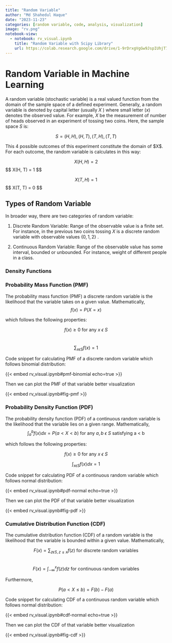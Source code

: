```yaml
---
title: "Random Variable"
author: "Md Shahedul Haque"
date: "2023-11-23"
categories: [random variable, code, analysis, visualization]
image: "rv.png"
notebook-view:
  - notebook: rv_visual.ipynb
    title: "Random Variable with Scipy Library"
    url: https://colab.research.google.com/drive/1-9rDrxgVgGw9JspIUhjT79ANonsbJrPp
---
```


# Random Variable in Machine Learning

A random variable (stochastic variable) is a real valued function from the domain of the sample space of a defined experiment. Generally, a random variable is denoted by capital letter (usually $X$ ) where small letter ($x$) denotes the observed value. For example, $X$ be the measurement of number of heads observed in an experiment of tossing two coins. Here, the sample space $S$ is:

$$ S = {(H, H), (H, T), (T, H), (T, T) } $$

This 4 possible outcomes of this experiment constitute the domain of \$X\$. For each outcome, the random variable is calculates in this way:

$$  X(H, H) = 2  $$\$\$ X(H, T) = 1 \$\$

$$  X(T, H) = 1 $$ \$\$ X(T, T) = 0 \$\$

## Types of Random Variable

In broader way, there are two categories of random variable:

1.  Discrete Random Variable: Range of the observable value is a finite set. For instance, in the previous two coins tossing $X$ is a discrete random variable with observable values $\{0, 1, 2\}$ .

2.  Continuous Random Variable: Range of the observable value has some interval, bounded or unbounded. For instance, weight of different people in a class.

### Density Functions

### **Probability Mass Function** **(PMF)**

The probability mass function (PMF) a discrete random variable is the likelihood that the variable takes on a given value. Mathematically,\
$$  f(x) = P(X = x) $$

which follows the following properties:

$$  f(x) \geq 0 \mbox{ for any $x$ \(\epsilon\)
$S$ } $$\

$$  \sum_{x \epsilon S} f(x) = 1  $$

Code snippet for calculating PMF of a discrete random variable which follows binomial distribution:

{{< embed rv_visual.ipynb#pmf-binomial echo=true >}}

Then we can plot the PMF of that variable better visualization

{{< embed rv_visual.ipynb#fig-pmf >}}

### **Probability Density Function** **(PDF)**

The probability density function (PDF) of a continuous random variable is the likelihood that the variable lies on a given range. Mathematically,\
$$ \int_{a}^{b} f(x)dx = P(a< X <b) \mbox{ for any $a, b$ \(\epsilon\) $S$ satisfying a < b }$$

which follows the following properties:

$$  f(x) \geq 0 \mbox{ for any $x$ \(\epsilon\)
$S$ } $$

$$  \int_{x \epsilon S} f(x)dx = 1  $$

Code snippet for calculating PDF of a continuous random variable which follows normal distribution:

{{< embed rv_visual.ipynb#pdf-normal echo=true >}}

Then we can plot the PDF of that variable better visualization

{{< embed rv_visual.ipynb#fig-pdf >}}

### **Cumulative Distribution Function** **(CDF)**

The cumulative distribution function (CDF) of a random variable is the likelihood that the variable is bounded within a given value. Mathematically,

$$ F(x) = \sum_{z \epsilon S, z \leq x } f(z) \mbox{ for discrete random variables }$$\
$$ F(x) = \int_{- \infty}^{x} f(z)dz  \mbox{ for continuous random variables }$$

Furthermore,

$$  P(a< X \leq b) = F(b) - F(a)  $$

Code snippet for calculating CDF of a continuous random variable which follows normal distribution:

{{< embed rv_visual.ipynb#cdf-normal echo=true >}}

Then we can plot the CDF of that variable better visualization

{{< embed rv_visual.ipynb#fig-cdf >}}
